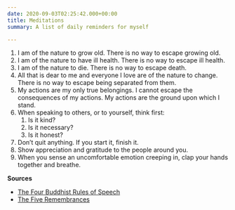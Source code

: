 ```yaml
---
date: 2020-09-03T02:25:42.000+00:00
title: Meditations
summary: A list of daily reminders for myself

---
```

1. I am of the nature to grow old. There is no way to escape growing old.
2. I am of the nature to have ill health. There is no way to escape ill health.
3. I am of the nature to die. There is no way to escape death.
4. All that is dear to me and everyone I love are of the nature to change. There is no way to escape being separated from them.
5. My actions are my only true belongings. I cannot escape the consequences of my actions. My actions are the ground upon which I stand.
6. When speaking to others, or to yourself, think first:
   1. Is it kind?
   2. Is it necessary?
   3. Is it honest?
7. Don’t quit anything. If you start it, finish it.
8. Show appreciation and gratitude to the people around you.
9. When you sense an uncomfortable emotion creeping in, clap your hands together and breathe.

**Sources**

* [The Four Buddhist Rules of Speech](https://urbanyogaphx.com/satya-the-four-buddhist-rules-of-speech/)
* [The Five Remembrances](https://www.yogajournal.com/meditation/embrace-reality)